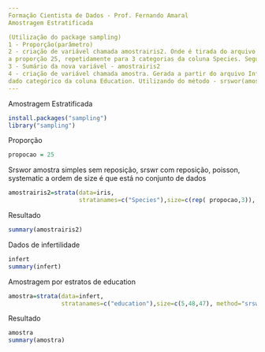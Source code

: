 ```yaml
---
Formação Cientista de Dados - Prof. Fernando Amaral
Amostragem Estratificada

(Utilização do package sampling)
1 - Proporção(parâmetro)
2 - criação de variável chamada amostrairis2. Onde é tirada do arquivo iris, coluna Species, atribuido a 
a proporção 25, repetidamente para 3 categorias da coluna Species. Seguinto o método - srswor(amostra simples sem reposição)
3 - Sumário da nova variável - amostrairis2
4 - criação de variável chamada amostra. Gerada a partir do arquivo Infert, coluna Education, na propoorção 5,48,47 para cada
dado categórico da coluna Education. Utilizando do método - srswor(amostra simples sem reposição)   
---
```

Amostragem Estratificada
```r
install.packages("sampling")
library("sampling")
```
Proporção
```r
propocao = 25
```
Srswor amostra simples sem reposição, srswr com reposição, poisson, systematic
a ordem de size é que está no conjunto de dados
```r
amostrairis2=strata(data=iris,
                    stratanames=c("Species"),size=c(rep( propocao,3)), method="srswor")
```
Resultado
```r
summary(amostrairis2)
```
Dados de infertilidade
```r
infert
summary(infert)
```
Amostragem por estratos de education
```r
amostra=strata(data=infert,
               stratanames=c("education"),size=c(5,48,47), method="srswor")
```
Resultado
```r
amostra
summary(amostra)
```
